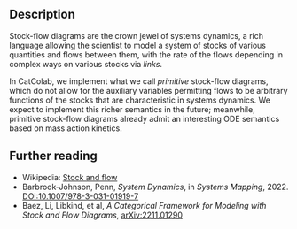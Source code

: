 ## Description

Stock-flow diagrams are the crown jewel of systems dynamics, a rich language
allowing the scientist to model a system of stocks of various quantities and
flows between them, with the rate of the flows depending in complex ways on
various stocks via *links*.

In CatColab, we implement what we call *primitive* stock-flow diagrams, which do
not allow for the auxiliary variables permitting flows to be arbitrary functions
of the stocks that are characteristic in systems dynamics. We expect to
implement this richer semantics in the future; meanwhile, primitive stock-flow
diagrams already admit an interesting ODE semantics based on mass action
kinetics.

## Further reading

- Wikipedia: [Stock and flow](https://en.wikipedia.org/wiki/Stock_and_flow)
- Barbrook-Johnson, Penn, *System Dynamics*, in *Systems Mapping*, 2022. [DOI:10.1007/978-3-031-01919-7](https://doi.org/10.1007/978-3-031-01919-7)
- Baez, Li, Libkind, et al, *A Categorical Framework for Modeling with Stock and Flow Diagrams*, [arXiv:2211.01290](https://arxiv.org/abs/2211.01290)
